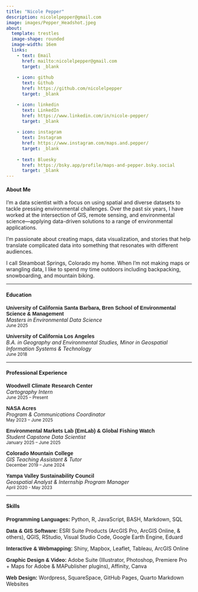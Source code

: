 ```yaml
---
title: "Nicole Pepper"
description: nicolelpepper@gmail.com
image: images/Pepper_Headshot.jpeg
about:
  template: trestles
  image-shape: rounded
  image-width: 16em
  links:
    - text: Email
      href: mailto:nicolelpepper@gmail.com
      target: _blank
      
    - icon: github
      text: Github
      href: https://github.com/nicolelpepper
      target: _blank

    - icon: linkedin
      text: LinkedIn
      href: https://www.linkedin.com/in/nicole-pepper/
      target: _blank
      
    - icon: instagram
      text: Instagram
      href: https://www.instagram.com/maps.and.pepper/
      target: _blank
      
    - text: Bluesky
      href: https://bsky.app/profile/maps-and-pepper.bsky.social
      target: _blank
---
```


#### About Me
I'm a data scientist with a focus on using spatial and diverse datasets to tackle pressing environmental challenges. Over the past six years, I have worked at the intersection of GIS, remote sensing, and environmental science—applying data-driven solutions to a range of environmental applications.

I'm passionate about creating maps, data visualization, and stories that help translate complicated data into something that resonates with different audiences.

I call Steamboat Springs, Colorado my home. When I’m not making maps or wrangling data, I like to spend my time outdoors including backpacking, snowboarding, and mountain biking.

---

#### Education

<span style="font-family: 'Poppins', sans-serif; font-weight: 600;">University of California Santa Barbara, Bren School of Environmental Science & Management</span>  
<em>Masters in Environmental Data Science</em>  
<small>June 2025</small>

<span style="font-family: 'Poppins', sans-serif; font-weight: 600;">University of California Los Angeles</span>  
<em>B.A. in Geography and Environmental Studies, Minor in Geospatial Information Systems & Technology</em>  
<small>June 2018</small>

---

#### Professional Experience

<span style="font-family: 'Poppins', sans-serif; font-weight: 600;">Woodwell Climate Research Center</span>  
<em>Cartography Intern</em>  
<small>June 2025 – Present</small>

<span style="font-family: 'Poppins', sans-serif; font-weight: 600;">NASA Acres</span>  
<em>Program & Communications Coordinator</em>  
<small>May 2023 – June 2025</small>

<span style="font-family: 'Poppins', sans-serif; font-weight: 600;">Environmental Markets Lab (EmLab) & Global Fishing Watch</span>  
<em>Student Capstone Data Scientist</em>  
<small>January 2025 – June 2025</small>

<span style="font-family: 'Poppins', sans-serif; font-weight: 600;">Colorado Mountain College</span>  
<em>GIS Teaching Assistant & Tutor</em>  
<small>December 2019 – June 2024</small>

<span style="font-family: 'Poppins', sans-serif; font-weight: 600;">Yampa Valley Sustainability Council</span>  
<em>Geospatial Analyst & Internship Program Manager</em>  
<small>April 2020 - May 2023</small>


---

#### Skills

<span style="font-family: 'Poppins', sans-serif; font-weight: 600;">Programming Languages: </span>
Python, R, JavaScript, BASH, Markdown, SQL

<span style="font-family: 'Poppins', sans-serif; font-weight: 600;">Data & GIS Software: </span>
ESRI Suite Products (ArcGIS Pro, ArcGIS Online, & others), QGIS, RStudio, Visual Studio Code, Google Earth Engine, Eduard

<span style="font-family: 'Poppins', sans-serif; font-weight: 600;">Interactive & Webmapping: </span>
Shiny, Mapbox, Leaflet, Tableau, ArcGIS Online

<span style="font-family: 'Poppins', sans-serif; font-weight: 600;">Graphic Design & Video: </span>
Adobe Suite (Illustrator, Photoshop, Premiere Pro + Maps for Adobe & MAPublisher plugins), Affinity, Canva

<span style="font-family: 'Poppins', sans-serif; font-weight: 600;">Web Design: </span>
Wordpress, SquareSpace, GitHub Pages, Quarto Markdown Websites

